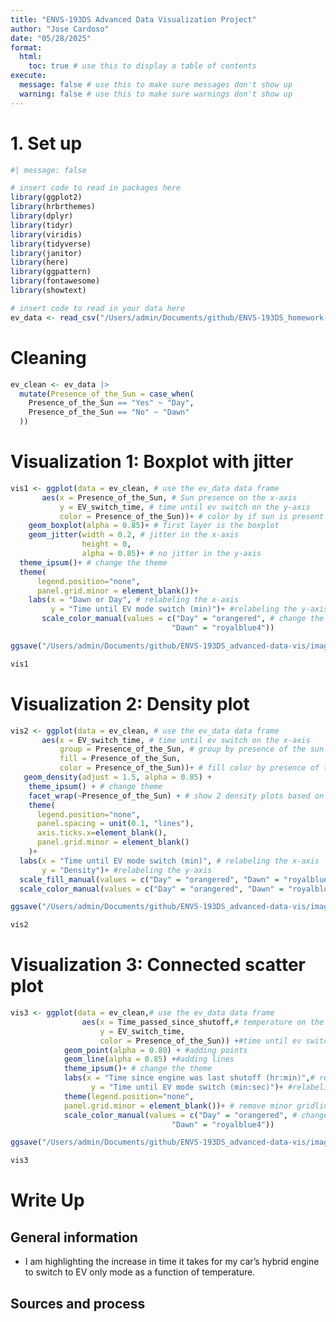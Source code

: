 ```yaml
---
title: "ENVS-193DS Advanced Data Visualization Project"
author: "Jose Cardoso" 
date: "05/28/2025"
format:
  html:
    toc: true # use this to display a table of contents
execute:
  message: false # use this to make sure messages don't show up
  warning: false # use this to make sure warnings don't show up
---
```


# 1. Set up

```r
#| message: false

# insert code to read in packages here
library(ggplot2)
library(hrbrthemes)
library(dplyr)
library(tidyr)
library(viridis)
library(tidyverse)
library(janitor)
library(here)
library(ggpattern)
library(fontawesome)
library(showtext)

# insert code to read in your data here
ev_data <- read_csv("/Users/admin/Documents/github/ENVS-193DS_homework-03/data/EV_Mode_2.csv")
```

# Cleaning 

```r
ev_clean <- ev_data |> 
  mutate(Presence_of_the_Sun = case_when(
    Presence_of_the_Sun == "Yes" ~ "Day",
    Presence_of_the_Sun == "No" ~ "Dawn"
  ))
```


# Visualization 1: Boxplot with jitter

```r
vis1 <- ggplot(data = ev_clean, # use the ev_data data frame
       aes(x = Presence_of_the_Sun, # Sun presence on the x-axis
           y = EV_switch_time, # time until ev switch on the y-axis
           color = Presence_of_the_Sun))+ # color by if sun is present
    geom_boxplot(alpha = 0.85)+ # first layer is the boxplot
    geom_jitter(width = 0.2, # jitter in the x-axis
                height = 0,
                alpha = 0.85)+ # no jitter in the y-axis
  theme_ipsum()+ # change the theme
  theme(
      legend.position="none",
      panel.grid.minor = element_blank())+
    labs(x = "Dawn or Day", # relabeling the x-axis
         y = "Time until EV mode switch (min)")+ #relabeling the y-axis
       scale_color_manual(values = c("Day" = "orangered", # change the default color
                                    "Dawn" = "royalblue4")) 

ggsave("/Users/admin/Documents/github/ENVS-193DS_advanced-data-vis/images/vis1_graph.jpg", plot = vis1, width = 8, height = 6, dpi = 300)

vis1
```


# Visualization 2: Density plot

```r
vis2 <- ggplot(data = ev_clean, # use the ev_data data frame
       aes(x = EV_switch_time, # time until ev switch on the x-axis
           group = Presence_of_the_Sun, # group by presence of the sun
           fill = Presence_of_the_Sun,
           color = Presence_of_the_Sun))+ # fill color by presence of the sun
   geom_density(adjust = 1.5, alpha = 0.85) +
    theme_ipsum() + # change theme 
    facet_wrap(~Presence_of_the_Sun) + # show 2 density plots based on grouping
    theme(
      legend.position="none",
      panel.spacing = unit(0.1, "lines"),
      axis.ticks.x=element_blank(),
      panel.grid.minor = element_blank()
    )+
  labs(x = "Time until EV mode switch (min)", # relabeling the x-axis
       y = "Density")+ #relabeling the y-axis
  scale_fill_manual(values = c("Day" = "orangered", "Dawn" = "royalblue4"))+# change the default color
  scale_color_manual(values = c("Day" = "orangered", "Dawn" = "royalblue4"))

ggsave("/Users/admin/Documents/github/ENVS-193DS_advanced-data-vis/images/vis2_graph.jpg", plot = vis2, width = 8, height = 6, dpi = 300)

vis2
```


# Visualization 3: Connected scatter plot

```r
vis3 <- ggplot(data = ev_clean,# use the ev_data data frame 
                aes(x = Time_passed_since_shutoff,# temperature on the x-axis
                    y = EV_switch_time,
                    color = Presence_of_the_Sun)) +#time until ev switch on the y-axis
            geom_point(alpha = 0.80) + #adding points
            geom_line(alpha = 0.85) +#adding lines
            theme_ipsum()+ # change the theme
            labs(x = "Time since engine was last shutoff (hr:min)",# relabeling x-axis
                  y = "Time until EV mode switch (min:sec)")+ #relabeling y-axis
            theme(legend.position="none",
            panel.grid.minor = element_blank())+ # remove minor gridlines
            scale_color_manual(values = c("Day" = "orangered", # change the default color
                                    "Dawn" = "royalblue4"))

ggsave("/Users/admin/Documents/github/ENVS-193DS_advanced-data-vis/images/vis3_graph.jpg", plot = vis3, width = 8, height = 6, dpi = 300)

vis3
```

# Write Up

## General information

- I am highlighting the increase in time it takes for my car's hybrid engine to switch to EV only mode as a function of temperature.

## Sources and process

